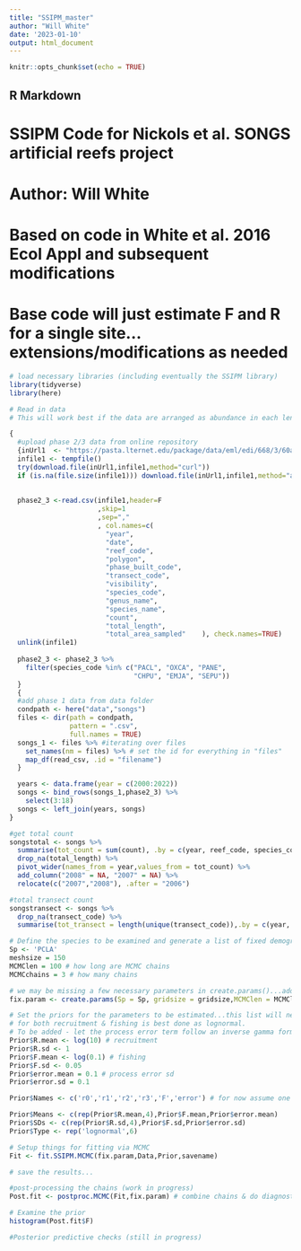 ```yaml
---
title: "SSIPM_master"
author: "Will White"
date: '2023-01-10'
output: html_document
---
```


```r
knitr::opts_chunk$set(echo = TRUE)
```

## R Markdown

# SSIPM Code for Nickols et al. SONGS artificial reefs project
# Author: Will White
# Based on code in White et al. 2016 Ecol Appl and subsequent modifications

# Base code will just estimate F and R for a single site...extensions/modifications as needed

```r
# load necessary libraries (including eventually the SSIPM library)
library(tidyverse)
library(here)
```

```r
# Read in data
# This will work best if the data are arranged as abundance in each length bin on the rows, with a column for each annual observation. Missing years should be a column of NAs

{
  #upload phase 2/3 data from online repository
  {inUrl1  <- "https://pasta.lternet.edu/package/data/eml/edi/668/3/60afbd5190f50ba5271dacdf74e549f3" 
  infile1 <- tempfile()
  try(download.file(inUrl1,infile1,method="curl"))
  if (is.na(file.size(infile1))) download.file(inUrl1,infile1,method="auto")
  
  
  phase2_3 <-read.csv(infile1,header=F 
                      ,skip=1
                      ,sep=","  
                      , col.names=c(
                        "year",     
                        "date",     
                        "reef_code",     
                        "polygon",     
                        "phase_built_code",     
                        "transect_code",     
                        "visibility",     
                        "species_code",     
                        "genus_name",     
                        "species_name",     
                        "count",     
                        "total_length",     
                        "total_area_sampled"    ), check.names=TRUE)
  unlink(infile1)
  
  phase2_3 <- phase2_3 %>% 
    filter(species_code %in% c("PACL", "OXCA", "PANE",
                               "CHPU", "EMJA", "SEPU")) 
  }
  {
  #add phase 1 data from data folder
  condpath <- here("data","songs") 
  files <- dir(path = condpath,
               pattern = ".csv",
               full.names = TRUE)
  songs_1 <- files %>% #iterating over files
    set_names(nm = files) %>% # set the id for everything in "files"
    map_df(read_csv, .id = "filename")
  }

  years <- data.frame(year = c(2000:2022))
  songs <- bind_rows(songs_1,phase2_3) %>% 
    select(3:18)
  songs <- left_join(years, songs)
}

#get total count
songstotal <- songs %>% 
  summarise(tot_count = sum(count), .by = c(year, reef_code, species_code, total_length )) %>%
  drop_na(total_length) %>% 
  pivot_wider(names_from = year,values_from = tot_count) %>% 
  add_column("2008" = NA, "2007" = NA) %>% 
  relocate(c("2007","2008"), .after = "2006")

#total transect count
songstransect <- songs %>% 
  drop_na(transect_code) %>% 
  summarise(tot_transect = length(unique(transect_code)),.by = c(year, reef_code))

```


```r
# Define the species to be examined and generate a list of fixed demographic parameters and IPM attributes/metadata
Sp <- 'PCLA'
meshsize = 150
MCMClen = 100 # how long are MCMC chains
MCMCchains = 3 # how many chains

# we may be missing a few necessary parameters in create.params()...add in as needed
fix.param <- create.params(Sp = Sp, gridsize = gridsize,MCMClen = MCMClen,MCMCchains = MCMCchains) # fix.param will be handy to pass around arguments to other functions
```

```r
# Set the priors for the parameters to be estimated...this list will need to be adjusted depending on the exact nature of the fitting we are doing
# for both recruitment & fishing is best done as lognormal.
# To be added - let the process error term follow an inverse gamma form instead
Prior$R.mean <- log(10) # recruitment
Prior$R.sd <- 1
Prior$F.mean <- log(0.1) # fishing
Prior$F.sd <- 0.05
Prior$error.mean = 0.1 # process error sd
Prior$error.sd = 0.1

Prior$Names <- c('r0','r1','r2','r3','F','error') # for now assume one burn-in recruitment rate, three years of observations, and one harvest rate, and one process error term

Prior$Means <- c(rep(Prior$R.mean,4),Prior$F.mean,Prior$error.mean)
Prior$SDs <- c(rep(Prior$R.sd,4),Prior$F.sd,Prior$error.sd)
Prior$Type <- rep('lognormal',6)
```

```r
# Setup things for fitting via MCMC
Fit <- fit.SSIPM.MCMC(fix.param,Data,Prior,savename)

# save the results...
```

```r
#post-processing the chains (work in progress)
Post.fit <- postproc.MCMC(Fit,fix.param) # combine chains & do diagnostic checks

```

```r
# Examine the prior
histogram(Post.fit$F)

```

```r
#Posterior predictive checks (still in progress)
```
